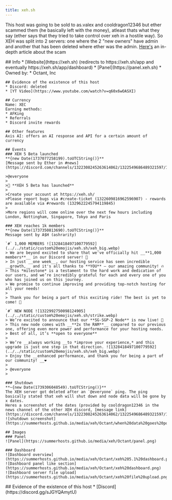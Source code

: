 ```yaml
---
title: xeh.sh
---
```



This host was going to be sold to as.valex and cooldragon12346 but ether scammed them (he basically left with the money), atleast thats what they say (ether says that they tried to take control over xeh in a hostile way). So XEH was split into 2 servers: one where the 2 "new owners" have admin and another that has been deleted where ether was the admin. [Here's](https://blog.torrentsmp.com/2025/02/09/XEH_Scam/) an in-depth article about the scam

<Tabs>
  <TabItem value="octant" label="Owned by Octant" default>
    ## Info
    * [Website](https://xeh.sh) (redirects to https://xeh.sh/app and eventually https://xeh.sh/app/dashboard)
    * [Panel](https://panel.xeh.sh)
    * Owned by:
      * Octant, Inc

    ## Evidence of the existence of this host
    * Discord: deleted
    * [YT Video](https://www.youtube.com/watch?v=q60x6wOASXI)

    ## Currency
    Name: XEC  
    Earning methods:
    * AFKing
    * Referrals
    * Discord invite rewards

    ## Other features
    Axis AI: offers an AI response and API for a certain amount of currency

    ## Events
    ### XEH 5 Beta launched
    **{new Date(1737077258199).toUTCString()}**  
    [Message sent by Ether in #news](https://discord.com/channels/1322308245263614062/1322549686489321597/1329623133371502602)  

    >@everyone 
    >
    >🎉 **XEH 5 Beta has launched**
    >
    >Create your account at https://xeh.sh/
    >Please report bugs via #create-ticket (1322609816962596907) - rewards are available via #rewards (1329622245794119845)
    >
    >More regions will come online over the next few hours including London, Nottingham, Singapore, Tokyo and Paris

    ### XEH reaches 1k members
    **{new Date(1737350813690).toUTCString()}**  
    Message sent by A$H (ashrarity)  

    `#` 1,000 MEMBERS ![1328418497100779592](../../static/custom%20emojis/xeh.sh/xeh_big.webp)
    > We are beyond excited to share that we've officially hit __**1,000 members**__ in our Discord server! 🎉
    > In just __one week__, our hosting service has seen incredible __growth,__ and it's all thanks to **YOU** — our amazing community! 🔥
    > This *milestone* is a testament to the hard work and dedication of our users, and we’re incredibly grateful for each and every one of you who has joined us on this journey. 
    > We promise to continue improving and providing top-notch hosting for all your needs! 
    > 
    > Thank you for being a part of this exciting ride! The best is yet to come! 👀

    `#` NEW NODE ![1322992750098124905](../../static/custom%20emojis/xeh.sh/strike.webp)
    > We’re excited to announce that our **SG-SGP-2 Node** is now live! 🚀
    > This new node comes with __**2x the RAM**__ compared to our previous one, offering even more power and performance for your hosting needs. 
    > Best of all, it’s **open to everyone** 
    > 
    > We’re __always working __to *improve your experience,* and this upgrade is just one step in that direction. ![1328418497100779592](../../static/custom%20emojis/xeh.sh/xeh_big.webp)
    > Enjoy the __enhanced performance, and thank you for being a part of our community! __❤️
    > 
    > @everyone
    > 

    ### Shutdown
    **~{new Date(1739306048549).toUTCString()}**  
    The XEH server got deleted after an `@everyone` ping. The ping basically stated that xeh will shut down and node data will be gone by x dates.
    Heres a screenshot of the dates (provided by cooldragon12346 in the news channel of the other XEH discord, [message link](https://discord.com/channels/1322308245263614062/1322549686489321597/1338971357651800184)):
    ![shutdown screenshot](https://summerhosts.github.io/media/xeh/Octant/when%20data%20goes%20poof.png)

    ## Images
    ### Panel
    ![Panel](https://summerhosts.github.io/media/xeh/Octant/panel.png)

    ### Dashboard
    ![Dashboard overview](https://summerhosts.github.io/media/xeh/Octant/xeh%205.1%20dashboard.png)
    ![Dashboard panel like section](https://summerhosts.github.io/media/xeh/Octant/xeh%20dashboard.png)
    ![Dashboard server file upload](https://summerhosts.github.io/media/xeh/Octant/xeh%20file%20upload.png)
  </TabItem>
  <TabItem value="not_octant" label="Not owned by Octant">
    ## Evidence of the existence of this host
      * [Discord](https://discord.gg/sJGYQAmytU)
  </TabItem>
</Tabs>
